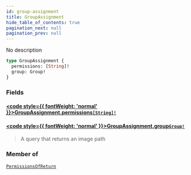 ```yaml
---
id: group-assignment
title: GroupAssignment
hide_table_of_contents: true
pagination_next: null
pagination_prev: null
---
```








No description

```graphql
type GroupAssignment {
  permissions: [String]!
  group: Group!
}
```


### Fields

#### [<code style={{ fontWeight: 'normal' }}>GroupAssignment.<b>permissions</b></code>](#)<Bullet />[`[String]!`](/docs/schemas/mikro/scalars/string) <Badge class="secondary" text="non-null"/> <Badge class="secondary" text="scalar"/>
> 
> 

#### [<code style={{ fontWeight: 'normal' }}>GroupAssignment.<b>group</b></code>](#)<Bullet />[`Group!`](/docs/schemas/mikro/objects/group) <Badge class="secondary" text="non-null"/> <Badge class="secondary" text="object"/>
> A query that returns an image path
> 



### Member of

[`PermissionsOfReturn`](/docs/schemas/mikro/objects/permissions-of-return)  <Badge class="secondary" text="object"/>



